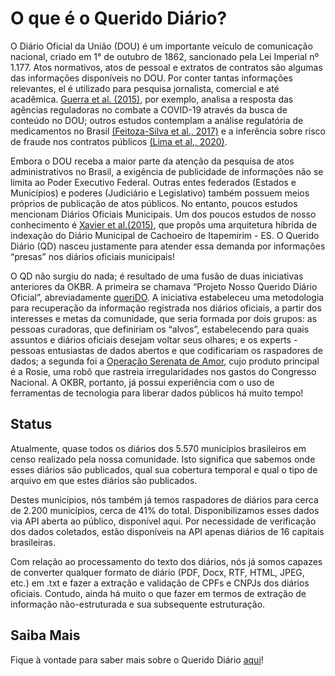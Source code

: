 # O que é o Querido Diário? {#queridodiario}

O Diário Oficial da União (DOU) é um importante veículo de comunicação nacional, criado em 1° de outubro de 1862, sancionado pela Lei Imperial nº 1.177. Atos normativos, atos de pessoal e extratos de contratos são algumas das informações disponíveis no DOU. Por conter tantas informações relevantes, el é utilizado para pesquisa jornalista, comercial e até acadêmica. [Guerra et al. (2015)](https://www.scielo.br/j/rap/a/cXjcx6hgZ4r5XN3t6rd7SSJ/?lang=en), por exemplo, analisa a resposta das agências reguladoras no combate a COVID-19 através da busca de conteúdo no DOU; outros estudos contemplam a análise regulatória de medicamentos no Brasil [(Feitoza-Silva et al., 2017)]( http://dx.doi.org/10.11606/issn.2316-9044.v18i2p122-156) e a inferência sobre risco de fraude nos contratos públicos  [(Lima et al., 2020)](https://aclanthology.org/2020.findings-emnlp.143.pdf).

Embora o DOU receba a maior parte da atenção da pesquisa de atos administrativos no Brasil, a exigência de publicidade de informações não se limita ao Poder Executivo Federal. Outras entes federados (Estados e Municípios) e poderes (Judiciário e Legislativo) também possuem meios próprios de publicação de atos públicos. No entanto, poucos estudos mencionam Diários Oficiais Municipais. Um dos poucos estudos de nosso conhecimento é [Xavier et al.(2015)](https://www.scielo.br/j/tinf/a/mJmTKbL94hj89q9p8HfCnLj/?format=pdf&lang=pt), que propôs uma arquitetura híbrida de indexação do Diário Municipal de Cachoeiro de Itapemirim - ES. O Querido Diário (QD) nasceu justamente para atender essa demanda por informações "presas" nos diários oficiais municipais!

O QD não surgiu do nada; é resultado de uma fusão de duas iniciativas anteriores da OKBR. A primeira se chamava "Projeto Nosso Querido Diário Oficial", abreviadamente [queriDO](https://github.com/okfn-brasil/queriDO). A iniciativa estabeleceu uma metodologia para recuperação da informação registrada nos diários oficiais, a partir dos interesses e metas da comunidade, que seria formada por dois grupos: as pessoas curadoras, que definiriam os "alvos", estabelecendo para quais assuntos e diários oficiais desejam voltar seus olhares; e os experts - pessoas entusiastas de dados abertos e que codificariam os raspadores de dados; a segunda foi a [Operação Serenata de Amor](https://serenata.ai/), cujo produto principal é a Rosie, uma robô que rastreia irregularidades nos gastos do Congresso Nacional. A OKBR, portanto, já possui experiência com o uso de ferramentas de tecnologia para liberar dados públicos há muito tempo!

## Status

Atualmente, quase todos os diários dos 5.570 municípios brasileiros em censo realizado pela nossa comunidade. Isto significa que sabemos onde esses diários são publicados, qual sua cobertura temporal e qual o tipo de arquivo em que estes diários são publicados.

Destes municípios, nós também já temos raspadores de diários para cerca de 2.200 municípios, cerca de 41% do total. Disponibilizamos esses dados via API aberta ao público, disponível aqui. Por necessidade de verificação dos dados coletados, estão disponíveis na API apenas diários de 16 capitais brasileiras.

Com relação ao processamento do texto dos diários, nós já somos capazes de converter qualquer formato de diário (PDF, Docx, RTF, HTML, JPEG, etc.) em .txt e fazer a extração e validação de CPFs e CNPJs dos diários oficiais. Contudo, ainda há muito o que fazer em termos de extração de informação não-estruturada e sua subsequente estruturação.

## Saiba Mais

Fique à vontade para saber mais sobre o Querido Diário [aqui](https://queridodiario.ok.org.br/)!
